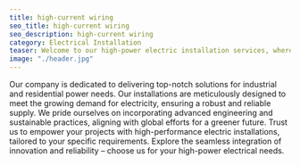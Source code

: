 ```yaml
---
title: high-current wiring
seo_title: high-current wiring
seo_description: high-current wiring
category: Electrical Installation
teaser: Welcome to our high-power electric installation services, where cutting-edge technology meets unparalleled expertise.  
image: "./header.jpg"
---
```

<p>
Our company is dedicated to delivering top-notch solutions for industrial and residential power needs. Our installations are meticulously designed to meet the growing demand for electricity, ensuring a robust and reliable supply. We pride ourselves on incorporating advanced engineering and sustainable practices, aligning with global efforts for a greener future. Trust us to empower your projects with high-performance electric installations, tailored to your specific requirements. Explore the seamless integration of innovation and reliability – choose us for your high-power electrical needs.
</p>